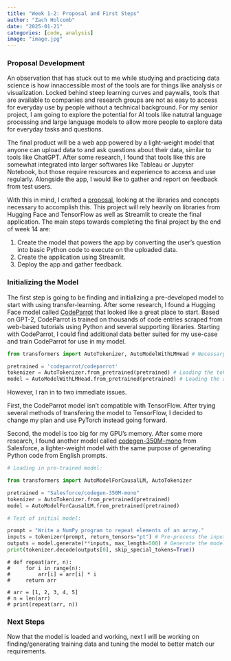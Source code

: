 ```yaml
---
title: "Week 1-2: Proposal and First Steps"
author: "Zach Holcomb"
date: "2025-01-21"
categories: [code, analysis]
image: "image.jpg"
---
```


### Proposal Development

An observation that has stuck out to me while studying and practicing data science is how innaccessible most of the tools are for things like analysis or visualization. Locked behind steep learning curves and paywalls, tools that are available to companies and research groups are not as easy to access for everyday use by people without a technical background. For my senior project, I am going to explore the potential for AI tools like natutral language processing and large language models to allow more people to explore data for everyday tasks and questions.

The final product will be a web app powered by a light-weight model that anyone can upload data to and ask questions about their data, similar to tools like ChatGPT. After some research, I found that tools like this are somewhat integrated into larger softwares like Tableau or Jupyter Notebook, but those require resources and experience to access and use regularly. Alongside the app, I would like to gather and report on feedback from test users. 

With this in mind, I crafted a [proposal](proposal.html), looking at the libraries and concepts necessary to accomplish this. This project will rely heavily on libraries from Hugging Face and TensorFlow as well as Streamlit to create the final application. The main steps towards completing the final project by the end of week 14 are:

1. Create the model that powers the app by converting the user's question into basic Python code to execute on the uploaded data.
2. Create the application using Streamlit.
3. Deploy the app and gather feedback.

### Initializing the Model

The first step is going to be finding and initializing a pre-developed model to start with using transfer-learning. After some research, I found a Hugging Face model called [CodeParrot](https://huggingface.co/codeparrot/codeparrot) that looked like a great place to start. Based on GPT-2, CodeParrot is trained on thousands of code entries scraped from web-based tutorials using Python and several supporting libraries. Starting with CodeParrot, I could find additional data better suited for my use-case and train CodeParrot for use in my model.

```python
from transformers import AutoTokenizer, AutoModelWithLMHead # Necessary commands from Hugging Face's transformers library

pretrained = 'codeparrot/codeparrot'
tokenizer = AutoTokenizer.from_pretrained(pretrained) # Loading the tokenizer used to pre-process the english inputs for the model.
model = AutoModelWithLMHead.from_pretrained(pretrained) # Loading the actual model.
```

However, I ran in to two immediate issues.

First, the CodeParrot model isn't compatible with TensorFlow. After trying several methods of transfering the model to TensorFlow, I decided to change my plan and use PyTorch instead going forward.

Second, the model is too big for my GPU's memory. After some more research, I found another model called [codegen-350M-mono](https://huggingface.co/Salesforce/codegen-350M-mono) from Salesforce, a lighter-weight model with the same purpose of generating Python code from English prompts. 

```python
# Loading in pre-trained model:

from transformers import AutoModelForCausalLM, AutoTokenizer

pretrained = "Salesforce/codegen-350M-mono"
tokenizer = AutoTokenizer.from_pretrained(pretrained)
model = AutoModelForCausalLM.from_pretrained(pretrained)

# Test of initial model:

prompt = "Write a NumPy program to repeat elements of an array."
inputs = tokenizer(prompt, return_tensors="pt") # Pre-process the input using the tokenizer from earlier
outputs = model.generate(**inputs, max_length=500) # Generate the model's output.
print(tokenizer.decode(outputs[0], skip_special_tokens=True))
```

```
# def repeat(arr, n):
#     for i in range(n):
#         arr[i] = arr[i] * i
#     return arr

# arr = [1, 2, 3, 4, 5]
# n = len(arr)
# print(repeat(arr, n))
```

### Next Steps

Now that the model is loaded and working, next I will be working on finding/generating training data and tuning the model to better match our requirements.